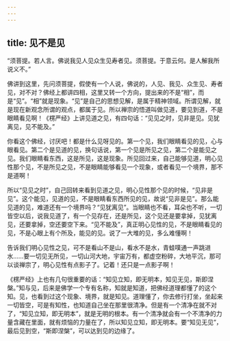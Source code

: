```yaml
---
---
---
```

title: 见不是见
---




“须菩提。若人言。佛说我见人见众生见寿者见。须菩提。于意云何。是人解我所说义不。”

佛讲到这里，先问须菩提，假使有一个人说，佛说的，人见、我见、众生见、寿者见，对不对？佛经上都讲四相，这里又转一个方向，提出来的不是“相”，而是“见”。“相”就是现象。“见”是自己的思想见解，是属于精神领域。所谓见解，就是现在新观念所谓的观点，都属于见。所以禅宗的悟道叫做见道，要见到道，不是眼睛看见啊！《楞严经》上讲见道之见，有四句话：“见见之时，见非是见。见犹离见，见不能及。”

你看这个佛经，讨厌吧！都是什么见呀见的。第一个见，我们眼睛看见的见，心与眼看见。第二个是见道的见，换句话说，第一个见是所见之见，第二个是能见之见。我们眼睛看东西，这是所见，这是现象。所见回过来，自己能够见道，明心见性那个见，不是所见之见，不是眼睛能够看见一个现象，或者看见一个境界，那不是道啊！

所以“见见之时”，自己回转来看到见道之见，明心见性那个见的时候，“见非是见”。这个能见，见道的见，不是眼睛看东西所见的见，故说“见非是见”。那么能见道的见，难道还有一个境界吗？“见犹离见”。当眼睛也不看，耳朵也不听，一切皆空以后，说我见道了，有一个见存在，还是所见，这个见还是要拿掉，见犹离见，还要拿掉，空还要空下来。“见不能及”，真正明心见性的见，不是眼睛看见的见，不是心眼上有个所及，能见的见。说了一大堆的见，多么难懂啊！

告诉我们明心见性之见，可不是看山不是山，看水不是水，青蛙噗通一声跳进水……要一切见无所见，一切山河大地，宇宙万有，都虚空粉碎，大地平沉，那可以谈禅宗了，明心见性有点影子了。记着！还只是一点影子啊！

《楞严经》上也有几句很重要的话：“知见立知，即无明本，知见无见，斯即涅槃。”知与见，后来是佛学一个专有名称，知就是知道，把佛经道理都懂了的这个知。见，也看到过这个现象、境界，就是知见。道理懂了，你去修行打坐，坐起来一切皆空，可是有知性，也知道自己坐在那里很清净。但是有一个清净在就不对了，“知见立知，即无明本”，就是无明的根本。有一个清净就会有一个不清净的力量含藏在里面，就有烦恼的力量在了，所以知见立知，即无明本。要“知见无见”，最后见到空，“斯即涅槃”，可以达到见的边缘了。